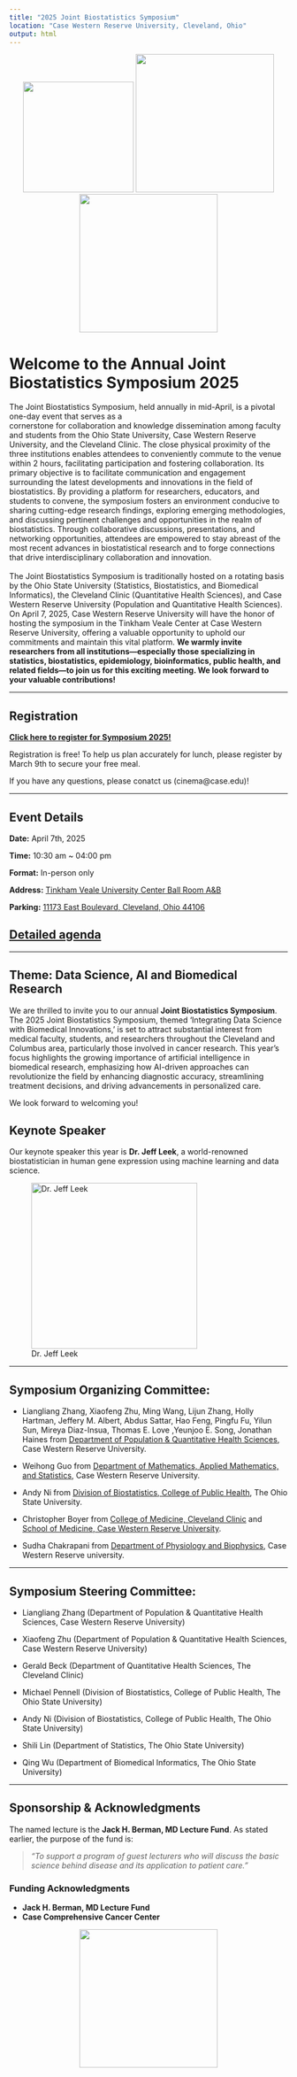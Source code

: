```yaml
---
title: "2025 Joint Biostatistics Symposium"
location: "Case Western Reserve University, Cleveland, Ohio"
output: html
---
```


<!-- Add the CWRU logo at the top -->

::: {style="text-align: center;"}
<img src="/ccf.jpg" width="200px"/> <img src="/cwru.jpeg" width="250px"/><img src="/osu.jpg" width="250px"/>
:::

# Welcome to the Annual Joint Biostatistics Symposium 2025

The Joint Biostatistics Symposium, held annually in mid-April, is a pivotal one-day event that serves as a\
cornerstone for collaboration and knowledge dissemination among faculty and students from the Ohio State University, Case Western Reserve University, and the Cleveland Clinic. The close physical proximity of the three institutions enables attendees to conveniently commute to the venue within 2 hours, facilitating participation and fostering collaboration. Its primary objective is to facilitate communication and engagement surrounding the latest developments and innovations in the field of biostatistics. By providing a platform for researchers, educators, and students to convene, the symposium fosters an environment conducive to sharing cutting-edge research findings, exploring emerging methodologies, and discussing pertinent challenges and opportunities in the realm of biostatistics. Through collaborative discussions, presentations, and networking opportunities, attendees are empowered to stay abreast of the most recent advances in biostatistical research and to forge connections that drive interdisciplinary collaboration and innovation.\
\
The Joint Biostatistics Symposium is traditionally hosted on a rotating basis by the Ohio State University (Statistics, Biostatistics, and Biomedical Informatics), the Cleveland Clinic (Quantitative Health Sciences), and Case Western Reserve University (Population and Quantitative Health Sciences). On April 7, 2025, Case Western Reserve University will have the honor of hosting the symposium in the Tinkham Veale Center at Case Western Reserve University, offering a valuable opportunity to uphold our commitments and maintain this vital platform. **We warmly invite researchers from all institutions---especially those specializing in statistics, biostatistics, epidemiology, bioinformatics, public health, and related fields---to join us for this exciting meeting. We look forward to your valuable contributions!**

------------------------------------------------------------------------

## Registration

[**Click here to register for Symposium 2025!**](https://docs.google.com/forms/d/e/1FAIpQLSeFLIrPz0kwp0TFKJLpNdbs3dYRzF0t8hcry2C_JRePVRLMSw/viewform?usp=header)

Registration is free! To help us plan accurately for lunch, please register by March 9th to secure your free meal.

If you have any questions, please conatct us (cinema\@case.edu)!

------------------------------------------------------------------------

## Event Details

**Date:** April 7th, 2025

**Time:** 10:30 am \~ 04:00 pm

**Format:** In-person only

**Address:** [Tinkham Veale University Center Ball Room A&B](https://www.google.com/maps/place/11038+Bellflower+Rd,+Cleveland,+OH+44106/@41.5087073,-81.6085641,17z/data=!3m1!4b1!4m6!3m5!1s0x8830fb894d9d3bfb:0xa4fcaa37117d4243!8m2!3d41.5087073!4d-81.6085641!16s%2Fg%2F11c2h86rtz?hl=zh-hans-us&entry=ttu&g_ep=EgoyMDI1MDIwNC4wIKXMDSoASAFQAw%3D%3D)

**Parking:** [11173 East Boulevard, Cleveland, Ohio 44106](https://www.google.com/maps/place/11173+East+Blvd,+Cleveland,+OH+44106/@41.5068839,-81.6098443,16z/data=!3m1!4b1!4m6!3m5!1s0x8830fb8ed9b1d3ed:0x3b8cad957c0dc5bc!8m2!3d41.5068839!4d-81.6098443!16s%2Fg%2F11f79k8kw_?hl=zh-hans-us&entry=ttu&g_ep=EgoyMDI1MDIwNC4wIKXMDSoASAFQAw%3D%3D)

## [**Detailed agenda**](agenda/index.html)

------------------------------------------------------------------------

## Theme: Data Science, AI and Biomedical Research

We are thrilled to invite you to our annual **Joint Biostatistics Symposium**. The 2025 Joint Biostatistics Symposium, themed 'Integrating Data Science with Biomedical Innovations,' is set to attract substantial interest from medical faculty, students, and researchers throughout the Cleveland and Columbus area, particularly those involved in cancer research. This year's focus highlights the growing importance of artificial intelligence in biomedical research, emphasizing how AI-driven approaches can revolutionize the field by enhancing diagnostic accuracy, streamlining treatment decisions, and driving advancements in personalized care.

We look forward to welcoming you!

## Keynote Speaker

Our keynote speaker this year is **Dr. Jeff Leek**, a world-renowned biostatistician in human gene expression using machine learning and data science.

![Dr. Jeff Leek](Jeff.png){.center width="300px"}

------------------------------------------------------------------------

## Symposium Organizing Committee:

-   Liangliang Zhang, Xiaofeng Zhu, Ming Wang, Lijun Zhang, Holly Hartman, Jeffery M. Albert, Abdus Sattar, Hao Feng, Pingfu Fu, Yilun Sun, Mireya Diaz-Insua, Thomas E. Love ,Yeunjoo E. Song, Jonathan Haines from [Department of Population & Quantitative Health Sciences](https://case.edu/medicine/pqhs/), Case Western Reserve University.

-   Weihong Guo from [Department of Mathematics, Applied Mathematics, and Statistics](https://mathstats.case.edu/), Case Western Reserve University.

-   Andy Ni from [Division of Biostatistics, College of Public Health](https://cph.osu.edu/), The Ohio State University.

-   Christopher Boyer from [College of Medicine, Cleveland Clinic](https://my.clevelandclinic.org/lerner-college-medicine) and [School of Medicine, Case Western Reserve University](https://case.edu/medicine/).

-   Sudha Chakrapani from [Department of Physiology and Biophysics](https://physiology.case.edu/), Case Western Reserve university.

------------------------------------------------------------------------

## Symposium Steering Committee:

-   Liangliang Zhang (Department of Population & Quantitative Health Sciences, Case Western Reserve University)

-   Xiaofeng Zhu (Department of Population & Quantitative Health Sciences, Case Western Reserve University)

-   Gerald Beck (Department of Quantitative Health Sciences, The Cleveland Clinic)

-   Michael Pennell (Division of Biostatistics, College of Public Health, The Ohio State University)

-   Andy Ni (Division of Biostatistics, College of Public Health, The Ohio State University)

-   Shili Lin (Department of Statistics, The Ohio State University)

-   Qing Wu (Department of Biomedical Informatics, The Ohio State University)

------------------------------------------------------------------------

::: {#sponsorship .callout-note}
## **Sponsorship & Acknowledgments**

The named lecture is the **Jack H. Berman, MD Lecture Fund**. As stated earlier, the purpose of the fund is:

> *"To support a program of guest lecturers who will discuss the basic science behind disease and its application to patient care."*

### **Funding Acknowledgments**

-   **Jack H. Berman, MD Lecture Fund**
-   **Case Comprehensive Cancer Center**

::: {style="text-align: center;"}
<img src="/som_cwru.png" width="250px"/>
:::
:::

